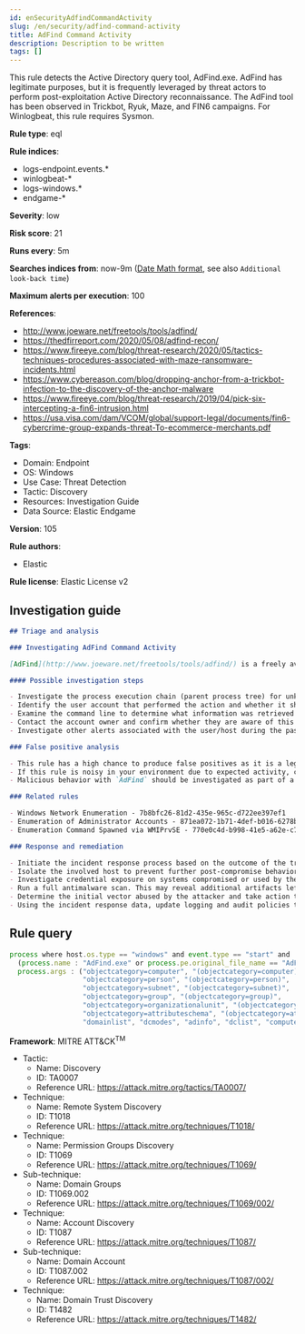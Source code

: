 ```yaml
---
id: enSecurityAdfindCommandActivity
slug: /en/security/adfind-command-activity
title: AdFind Command Activity
description: Description to be written
tags: []
---
```


<div id="adfind-command-activity"></div>

This rule detects the Active Directory query tool, AdFind.exe. AdFind has legitimate purposes, but it is frequently leveraged by threat actors to perform post-exploitation Active Directory reconnaissance. The AdFind tool has been observed in Trickbot, Ryuk, Maze, and FIN6 campaigns. For Winlogbeat, this rule requires Sysmon.

**Rule type**: eql

**Rule indices**: 

* logs-endpoint.events.*
* winlogbeat-*
* logs-windows.*
* endgame-*

**Severity**: low

**Risk score**: 21

**Runs every**: 5m

**Searches indices from**: now-9m ([Date Math format](((ref))/common-options.html#date-math), see also <DocLink id="enSecurityRulesUiCreate" section="set-the-rules-schedule">`Additional look-back time`</DocLink>)

**Maximum alerts per execution**: 100

**References**: 

* http://www.joeware.net/freetools/tools/adfind/
* https://thedfirreport.com/2020/05/08/adfind-recon/
* https://www.fireeye.com/blog/threat-research/2020/05/tactics-techniques-procedures-associated-with-maze-ransomware-incidents.html
* https://www.cybereason.com/blog/dropping-anchor-from-a-trickbot-infection-to-the-discovery-of-the-anchor-malware
* https://www.fireeye.com/blog/threat-research/2019/04/pick-six-intercepting-a-fin6-intrusion.html
* https://usa.visa.com/dam/VCOM/global/support-legal/documents/fin6-cybercrime-group-expands-threat-To-ecommerce-merchants.pdf

**Tags**: 

* Domain: Endpoint
* OS: Windows
* Use Case: Threat Detection
* Tactic: Discovery
* Resources: Investigation Guide
* Data Source: Elastic Endgame

**Version**: 105

**Rule authors**: 

* Elastic

**Rule license**: Elastic License v2

## Investigation guide

```markdown
## Triage and analysis

### Investigating AdFind Command Activity

[AdFind](http://www.joeware.net/freetools/tools/adfind/) is a freely available command-line tool used to retrieve information from Active Directory (AD). Network discovery and enumeration tools like `AdFind` are useful to adversaries in the same ways they are effective for network administrators. This tool provides quick ability to scope AD person/computer objects and understand subnets and domain information. There are many [examples](https://thedfirreport.com/category/adfind/) of this tool being adopted by ransomware and criminal groups and used in compromises.

#### Possible investigation steps

- Investigate the process execution chain (parent process tree) for unknown processes. Examine their executable files for prevalence, whether they are located in expected locations, and if they are signed with valid digital signatures.
- Identify the user account that performed the action and whether it should perform this kind of action.
- Examine the command line to determine what information was retrieved by the tool.
- Contact the account owner and confirm whether they are aware of this activity.
- Investigate other alerts associated with the user/host during the past 48 hours.

### False positive analysis

- This rule has a high chance to produce false positives as it is a legitimate tool used by network administrators.
- If this rule is noisy in your environment due to expected activity, consider adding exceptions — preferably with a combination of user and command line conditions.
- Malicious behavior with `AdFind` should be investigated as part of a step within an attack chain. It doesn't happen in isolation, so reviewing previous logs/activity from impacted machines can be very telling.

### Related rules

- Windows Network Enumeration - 7b8bfc26-81d2-435e-965c-d722ee397ef1
- Enumeration of Administrator Accounts - 871ea072-1b71-4def-b016-6278b505138d
- Enumeration Command Spawned via WMIPrvSE - 770e0c4d-b998-41e5-a62e-c7901fd7f470

### Response and remediation

- Initiate the incident response process based on the outcome of the triage.
- Isolate the involved host to prevent further post-compromise behavior.
- Investigate credential exposure on systems compromised or used by the attacker to ensure all compromised accounts are identified. Reset passwords for these accounts and other potentially compromised credentials, such as email, business systems, and web services.
- Run a full antimalware scan. This may reveal additional artifacts left in the system, persistence mechanisms, and malware components.
- Determine the initial vector abused by the attacker and take action to prevent reinfection through the same vector.
- Using the incident response data, update logging and audit policies to improve the mean time to detect (MTTD) and the mean time to respond (MTTR).
```

## Rule query

```js
process where host.os.type == "windows" and event.type == "start" and
  (process.name : "AdFind.exe" or process.pe.original_file_name == "AdFind.exe") and
  process.args : ("objectcategory=computer", "(objectcategory=computer)",
                  "objectcategory=person", "(objectcategory=person)",
                  "objectcategory=subnet", "(objectcategory=subnet)",
                  "objectcategory=group", "(objectcategory=group)",
                  "objectcategory=organizationalunit", "(objectcategory=organizationalunit)",
                  "objectcategory=attributeschema", "(objectcategory=attributeschema)",
                  "domainlist", "dcmodes", "adinfo", "dclist", "computers_pwnotreqd", "trustdmp")

```

**Framework**: MITRE ATT&CK<sup>TM</sup>

* Tactic:
    * Name: Discovery
    * ID: TA0007
    * Reference URL: https://attack.mitre.org/tactics/TA0007/
* Technique:
    * Name: Remote System Discovery
    * ID: T1018
    * Reference URL: https://attack.mitre.org/techniques/T1018/
* Technique:
    * Name: Permission Groups Discovery
    * ID: T1069
    * Reference URL: https://attack.mitre.org/techniques/T1069/
* Sub-technique:
    * Name: Domain Groups
    * ID: T1069.002
    * Reference URL: https://attack.mitre.org/techniques/T1069/002/
* Technique:
    * Name: Account Discovery
    * ID: T1087
    * Reference URL: https://attack.mitre.org/techniques/T1087/
* Sub-technique:
    * Name: Domain Account
    * ID: T1087.002
    * Reference URL: https://attack.mitre.org/techniques/T1087/002/
* Technique:
    * Name: Domain Trust Discovery
    * ID: T1482
    * Reference URL: https://attack.mitre.org/techniques/T1482/

